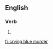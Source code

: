 ==English==

===Verb===
{{head|en|head=[[crying]] [[blue]] [[murder]]}}

# {{present participle of|cry blue murder}}

[[fr:crying blue murder]]